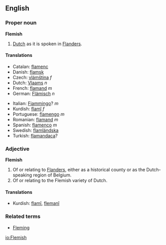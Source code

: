 ==English==

===Proper noun===
'''Flemish'''

#[[Dutch]] as it is spoken in [[Flanders]].

====Translations====
{{top}}
*Catalan: [[flamenc]]
*Danish: [[flamsk]]
*Czech: [[vlámština]] ''f''
*Dutch: [[Vlaams]] ''n''
*French: [[flamand]] ''m''
*German: [[Flämisch]] ''n''
{{mid}}
*Italian: [[Fiammingo]]? ''m''
*Kurdish: [[flamî]] ''f''
*Portuguese: [[flamengo]] ''m''
*Romanian: [[flamand]] ''m''
*Spanish: [[flamenco]] ''m''
*Swedish: [[flamländska]]
*Turkish: [[flamandaca]]?
{{bottom}}

===Adjective===
'''Flemish'''

#Of or relating to [[Flanders]], either as a historical county or as the Dutch-speaking region of Belgium.
#Of or relating to the Flemish variety of Dutch.

====Translations====
{{top}}

{{mid}}

*Kurdish: [[flamî]], [[flemanî]]

{{bottom}}

===Related terms===
*[[Fleming]]

[[io:Flemish]]